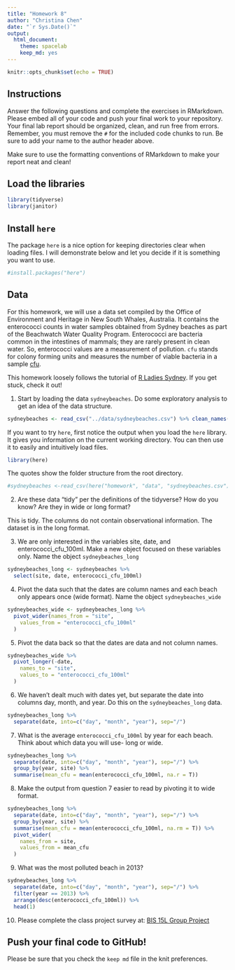 ```yaml
---
title: "Homework 8"
author: "Christina Chen"
date: "`r Sys.Date()`"
output:
  html_document: 
    theme: spacelab
    keep_md: yes
---
```


```r
knitr::opts_chunk$set(echo = TRUE)
```

## Instructions
Answer the following questions and complete the exercises in RMarkdown. Please embed all of your code and push your final work to your repository. Your final lab report should be organized, clean, and run free from errors. Remember, you must remove the `#` for the included code chunks to run. Be sure to add your name to the author header above.  

Make sure to use the formatting conventions of RMarkdown to make your report neat and clean!  

## Load the libraries
```r
library(tidyverse)
library(janitor)
``` 

## Install `here`
The package `here` is a nice option for keeping directories clear when loading files. I will demonstrate below and let you decide if it is something you want to use.  
```r
#install.packages("here")
```

## Data
For this homework, we will use a data set compiled by the Office of Environment and Heritage in New South Whales, Australia. It contains the enterococci counts in water samples obtained from Sydney beaches as part of the Beachwatch Water Quality Program. Enterococci are bacteria common in the intestines of mammals; they are rarely present in clean water. So, enterococci values are a measurement of pollution. `cfu` stands for colony forming units and measures the number of viable bacteria in a sample [cfu](https://en.wikipedia.org/wiki/Colony-forming_unit).   

This homework loosely follows the tutorial of [R Ladies Sydney](https://rladiessydney.org/). If you get stuck, check it out!  

1. Start by loading the data `sydneybeaches`. Do some exploratory analysis to get an idea of the data structure.
```r
sydneybeaches <- read_csv("../data/sydneybeaches.csv") %>% clean_names()
```

If you want to try `here`, first notice the output when you load the `here` library. It gives you information on the current working directory. You can then use it to easily and intuitively load files.
```r
library(here)
```

The quotes show the folder structure from the root directory.
```r
#sydneybeaches <-read_csv(here("homework", "data", "sydneybeaches.csv")) %>% clean_names()
```

2. Are these data "tidy" per the definitions of the tidyverse? How do you know? Are they in wide or long format?

This is tidy. The columns do not contain observational information. The dataset is in the long format.

3. We are only interested in the variables site, date, and enterococci_cfu_100ml. Make a new object focused on these variables only. Name the object `sydneybeaches_long`

```r
sydneybeaches_long <- sydneybeaches %>%
  select(site, date, enterococci_cfu_100ml)
```

4. Pivot the data such that the dates are column names and each beach only appears once (wide format). Name the object `sydneybeaches_wide`

```r
sydneybeaches_wide <- sydneybeaches_long %>%
  pivot_wider(names_from = "site",
    values_from = "enterococci_cfu_100ml"
  )
```

5. Pivot the data back so that the dates are data and not column names.

```r
sydneybeaches_wide %>%
  pivot_longer(-date,
    names_to = "site",
    values_to = "enterococci_cfu_100ml"
  )
```

6. We haven't dealt much with dates yet, but separate the date into columns day, month, and year. Do this on the `sydneybeaches_long` data.

```r
sydneybeaches_long %>%
  separate(date, into=c("day", "month", "year"), sep="/")
```

7. What is the average `enterococci_cfu_100ml` by year for each beach. Think about which data you will use- long or wide.

```r
sydneybeaches_long %>%
  separate(date, into=c("day", "month", "year"), sep="/") %>%
  group_by(year, site) %>%
  summarise(mean_cfu = mean(enterococci_cfu_100ml, na.r = T))
```

8. Make the output from question 7 easier to read by pivoting it to wide format.

```r
sydneybeaches_long %>%
  separate(date, into=c("day", "month", "year"), sep="/") %>%
  group_by(year, site) %>%
  summarise(mean_cfu = mean(enterococci_cfu_100ml, na.rm = T)) %>%
  pivot_wider(
    names_from = site,
    values_from = mean_cfu
  )
```

9. What was the most polluted beach in 2013?

```r
sydneybeaches_long %>%
  separate(date, into=c("day", "month", "year"), sep="/") %>%
  filter(year == 2013) %>%
  arrange(desc(enterococci_cfu_100ml)) %>%
  head(1)
```

10. Please complete the class project survey at: [BIS 15L Group Project](https://forms.gle/H2j69Z3ZtbLH3efW6)

## Push your final code to GitHub!
Please be sure that you check the `keep md` file in the knit preferences.   